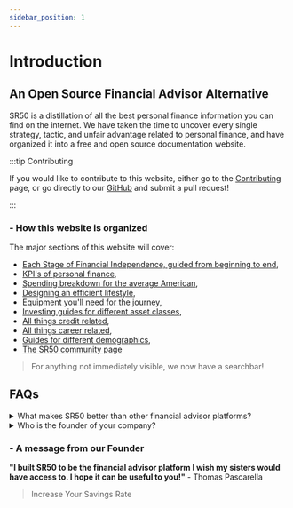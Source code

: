 ```yaml
---
sidebar_position: 1
---
```


# Introduction

## An Open Source Financial Advisor Alternative

SR50 is a distillation of all the best personal finance information you can find on the internet. We have taken the time to uncover every single strategy, tactic, and unfair advantage related to personal finance, and have organized it into a free and open source documentation website.

:::tip Contributing

If you would like to contribute to this website, either go to the [Contributing](community/contributing.md) page, or go directly to our [GitHub](https://github.com/tpascarella/sr50) and submit a pull request!

:::

### - How this website is organized

The major sections of this website will cover:
- [Each Stage of Financial Independence, guided from beginning to end](/fi-stages/index.md),
- [KPI's of personal finance](/kpis/index.md),
- [Spending breakdown for the average American](/spending/index.md),
- [Designing an efficient lifestyle](/lifestyle/index.md),
- [Equipment you'll need for the journey](/equipment/index.md),
- [Investing guides for different asset classes](/investing/index.md),
- [All things credit related](/credit/index.md),
- [All things career related](/careers/index.md),
- [Guides for different demographics](guides/index.md),
- [The SR50 community page](/community/index.md)

>For anything not immediately visible, we now have a searchbar!

## FAQs

<details>
  <summary>What makes SR50 better than other financial advisor platforms?</summary>

A few things:
- Everything we teach is made freely available through this website, and our content is [constantly being updated and refined](https://github.com/tpascarella/sr50/commits/main).
- We focus on improving our users' Savings Rate, as opposed to Net Worth. If you optimize for [Savings Rate](/kpis/savings-rate.md) you can reach the same level of financial independence within 3-5 years, as it would take 35-40 years using a typical financial advisor approach.
- We DO NOT sell insurance or shitty investment products like all other [financial advisors.](problems.md)
- We NEVER sell user data.

</details>

<details>
  <summary>Who is the founder of your company?</summary>

[This guy.](https://tpascarella.github.io)

</details>

### - A message from our Founder

**"I built SR50 to be the financial advisor platform I wish my sisters would have access to. I hope it can be useful to you!"** - Thomas Pascarella

>Increase Your Savings Rate